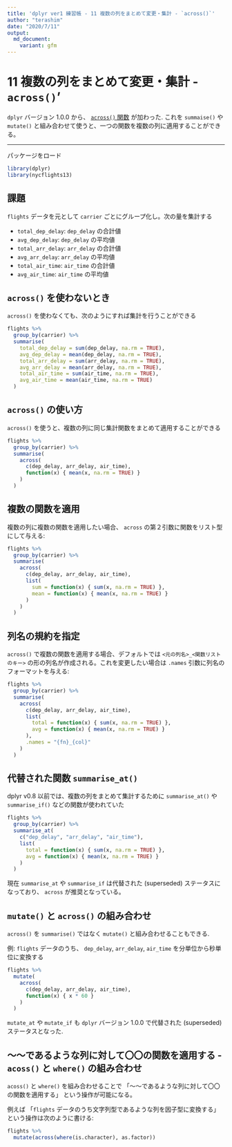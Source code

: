 ```yaml
---
title: 'dplyr ver1 練習帳 - 11 複数の列をまとめて変更・集計 - `across()`'
author: "terashim"
date: "2020/7/11"
output:
  md_document:
    variant: gfm
---
```


# 11 複数の列をまとめて変更・集計 - `across()`'

`dplyr` バージョン 1.0.0 から、 [`across()` 関数](https://dplyr.tidyverse.org/reference/across.html) が加わった.
これを `summaise()` や `mutate()` と組み合わせて使うと、一つの関数を複数の列に適用することができる。

---

パッケージをロード

```r
library(dplyr)
library(nycflights13)
```


## 課題

`flights` データを元として `carrier` ごとにグループ化し。次の量を集計する

- `total_dep_delay`: `dep_delay` の合計値
- `avg_dep_delay`: `dep_delay` の平均値
- `total_arr_delay`: `arr_delay` の合計値
- `avg_arr_delay`: `arr_delay` の平均値
- `total_air_time`: `air_time` の合計値
- `avg_air_time`: `air_time` の平均値

## `across()` を使わないとき

`across()` を使わなくても、次のようにすれば集計を行うことができる

```r
flights %>% 
  group_by(carrier) %>% 
  summarise(
    total_dep_delay = sum(dep_delay, na.rm = TRUE),
    avg_dep_delay = mean(dep_delay, na.rm = TRUE),
    total_arr_delay = sum(arr_delay, na.rm = TRUE),
    avg_arr_delay = mean(arr_delay, na.rm = TRUE),
    total_air_time = sum(air_time, na.rm = TRUE),
    avg_air_time = mean(air_time, na.rm = TRUE)
  )
```

## `across()` の使い方

`across()` を使うと、複数の列に同じ集計関数をまとめて適用することができる

```r
flights %>% 
  group_by(carrier) %>% 
  summarise(
    across(
      c(dep_delay, arr_delay, air_time),
      function(x) { mean(x, na.rm = TRUE) }
    )
  )
```

## 複数の関数を適用

複数の列に複数の関数を適用したい場合、
`across` の第２引数に関数をリスト型にして与える:

```r
flights %>% 
  group_by(carrier) %>% 
  summarise(
    across(
      c(dep_delay, arr_delay, air_time),
      list(
        sum = function(x) { sum(x, na.rm = TRUE) },
        mean = function(x) { mean(x, na.rm = TRUE) }
      )
    )
  )
```

## 列名の規約を指定

`across()` で複数の関数を適用する場合、デフォルトでは `<元の列名>_<関数リストのキー>` の形の列名が作成される。これを変更したい場合は `.names` 引数に列名のフォーマットを与える:

```r
flights %>% 
  group_by(carrier) %>% 
  summarise(
    across(
      c(dep_delay, arr_delay, air_time),
      list(
        total = function(x) { sum(x, na.rm = TRUE) },
        avg = function(x) { mean(x, na.rm = TRUE) }
      ),
      .names = "{fn}_{col}"
    )
  )
```

## 代替された関数 `summarise_at()`

dplyr v0.8 以前では、複数の列をまとめて集計するために `summarise_at()` や `summarise_if()` などの関数が使われていた


```r
flights %>% 
  group_by(carrier) %>% 
  summarise_at(
    c("dep_delay", "arr_delay", "air_time"),
    list(
      total = function(x) { sum(x, na.rm = TRUE) },
      avg = function(x) { mean(x, na.rm = TRUE) }
    )
  )
```

現在 `summarise_at` や `summarise_if` は代替された (superseded) ステータスになっており、
`across` が推奨となっている。

## `mutate()` と `across()` の組み合わせ

`across()` を `summarise()` ではなく `mutate()` と組み合わせることもできる.

例: `flights` データのうち、 `dep_delay`, `arr_delay`, `air_time` を分単位から秒単位に変換する

```r
flights %>% 
  mutate(
    across(
      c(dep_delay, arr_delay, air_time),
      function(x) { x * 60 }
    )
  )
```

`mutate_at` や `mutate_if` も `dplyr` バージョン 1.0.0 で代替された (superseded) ステータスとなった.

## 〜〜であるような列に対して〇〇の関数を適用する - `acoss()` と `where()` の組み合わせ

`acoss()` と `where()` を組み合わせることで
「〜〜であるような列に対して〇〇の関数を適用する」
という操作が可能になる。

例えば 「`flights` データのうち文字列型であるような列を因子型に変換する」 という操作は次のように書ける:

```r
flights %>% 
  mutate(across(where(is.character), as.factor))
```


